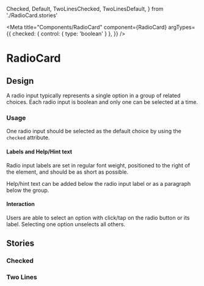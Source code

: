   Checked,
  Default,
  TwoLinesChecked,
  TwoLinesDefault,
} from './RadioCard.stories'

<Meta
  title="Components/RadioCard"
  component={RadioCard}
  argTypes={{
    checked: { control: { type: 'boolean' } },
  }}
/>

# RadioCard

<Canvas>
  <Story story={Default} />
</Canvas>

<ArgsTable of={RadioCard} story="^" />

## Design

A radio input typically represents a single option in a group of related choices. Each radio input is boolean and only one can be selected at a time.

### Usage

One radio input should be selected as the default choice by using the `checked` attribute.

#### Labels and Help/Hint text

Radio input labels are set in regular font weight, positioned to the right of the element, and should be as short as possible.

Help/hint text can be added below the radio input label or as a paragraph below the group.

#### Interaction

Users are able to select an option with click/tap on the radio button or its label.
Selecting one option unselects all others.

## Stories

### Checked

<Canvas>
  <Story story={Checked} />
</Canvas>

### Two Lines

<Canvas>
  <Story story={TwoLinesDefault} />
  <Story story={TwoLinesChecked} />
</Canvas>
